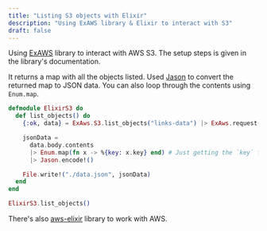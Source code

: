 ```yaml
---
title: "Listing S3 objects with Elixir"
description: "Using ExAWS library & Elixir to interact with S3"
draft: false
---
```


Using [ExAWS](https://github.com/ex-aws/ex_aws) library to interact with AWS S3. The setup steps is given in the library's documentation.

It returns a map with all the objects listed. Used [Jason](https://github.com/michalmuskala/jason) to convert the returned map to JSON data. You can also loop through the contents using `Enum.map`.

```elixir
defmodule ElixirS3 do
  def list_objects() do
    {:ok, data} = ExAws.S3.list_objects("links-data") |> ExAws.request()

    jsonData =
      data.body.contents
      |> Enum.map(fn x -> %{key: x.key} end) # Just getting the `key` from objects
      |> Jason.encode!()

    File.write!("./data.json", jsonData)
  end
end

ElixirS3.list_objects()
```

There's also [aws-elixir](https://github.com/aws-beam/aws-elixir) library to work with AWS.

